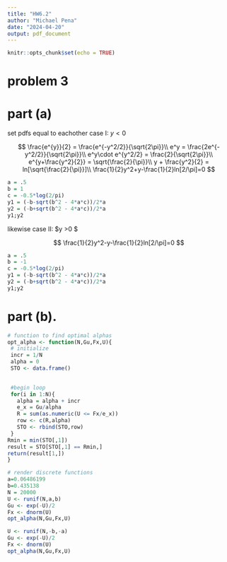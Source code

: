 ```yaml
---
title: "HW6.2"
author: "Michael Pena"
date: "2024-04-20"
output: pdf_document
---
```


```r
knitr::opts_chunk$set(echo = TRUE)
```


# problem 3

# part (a)


set pdfs equal to eachother 
case I: $y < 0$

$$
\frac{e^{y}}{2} = \frac{e^{-y^2/2}}{\sqrt{2\pi}}\\
e^y = \frac{2e^{-y^2/2}}{\sqrt{2\pi}}\\
e^y\cdot e^{y^2/2} = \frac{2}{\sqrt{2\pi}}\\
e^{y+\frac{y^2}{2}} = \sqrt{\frac{2}{\pi}}\\
y + \frac{y^2}{2} = ln[\sqrt{\frac{2}{\pi}}]\\
\frac{1}{2}y^2+y-\frac{1}{2}ln[2/\pi]=0
$$

```r
a = .5
b = 1
c = -0.5*log(2/pi)
y1 = (-b-sqrt(b^2 - 4*a*c))/2*a
y2 = (-b+sqrt(b^2 - 4*a*c))/2*a
y1;y2
```

likewise 
 case II: $y >0 $

$$
\frac{1}{2}y^2-y-\frac{1}{2}ln[2/\pi]=0
$$

```r
a = .5
b = -1
c = -0.5*log(2/pi)
y1 = (-b-sqrt(b^2 - 4*a*c))/2*a
y2 = (-b+sqrt(b^2 - 4*a*c))/2*a
y1;y2
```

# part (b).

```r
# function to find optimal alphas
opt_alpha <- function(N,Gu,Fx,U){
 # initialize 
 incr = 1/N
 alpha = 0
 STO <- data.frame()

 
 #begin loop
 for(i in 1:N){
   alpha = alpha + incr
   e_x = Gu/alpha
   R = sum(as.numeric(U <= Fx/e_x))
   row <- c(R,alpha)
   STO <- rbind(STO,row)
 }
Rmin = min(STO[,1])
result = STO[STO[,1] == Rmin,]
return(result[1,])
}

# render discrete functions
a=0.06486199
b=0.435138
N = 20000
U <- runif(N,a,b)
Gu <- exp(-U)/2
Fx <- dnorm(U)
opt_alpha(N,Gu,Fx,U)

U <- runif(N,-b,-a)
Gu <- exp(-U)/2
Fx <- dnorm(U)
opt_alpha(N,Gu,Fx,U)

```


